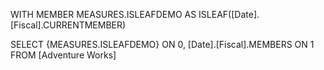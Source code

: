 WITH 
MEMBER MEASURES.ISLEAFDEMO AS ISLEAF([Date].[Fiscal].CURRENTMEMBER)

SELECT {MEASURES.ISLEAFDEMO} ON 0,
[Date].[Fiscal].MEMBERS ON 1
FROM [Adventure Works]